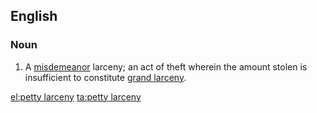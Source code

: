 ==English==

===Noun===
{{en-noun|petty larcenies}}
# {{lb|en|legal}} A [[misdemeanor]] larceny; an act of theft wherein the amount stolen is insufficient to constitute [[grand larceny]].

[[el:petty larceny]]
[[ta:petty larceny]]
